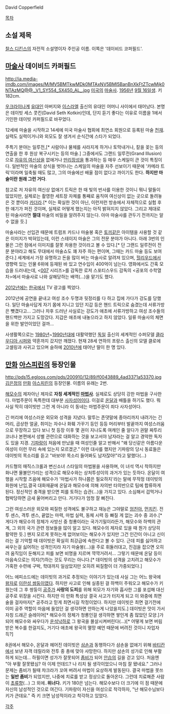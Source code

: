 David Copperfield

[[목차]]
== 소설 제목 ==
[[찰스 디킨스]]의 자전적 소설명이자 주인공 이름. 이쪽은 '데이비드 코퍼필드'.

== [[마술사]] 데이비드 카퍼필드 ==
http://ia.media-imdb.com/images/M/MV5BMTkwMDk0MTAxNV5BMl5BanBnXkFtZTcwMjk0NTAzMQ@@._V1_SY554_SX450_AL_.jpg
[[미국]]의 [[마술사]]. [[1956년]] [[9월 16일]]생. 키 182cm.

[[우크라이나]]계 [[유대인]] 아버지와 [[이스라엘]] 출신의 유대인 어머니 사이에서 태어났다. 본명은 데이빗 세스 콧킨(David Seth Kotkin)인데, 단지 듣기 좋다는 이유로 이름을 1에서 기인한 데이빗 카퍼필드로 바꾸었다. 

12세에 마술을 시작하고 14세에 미국 마술사 협회에 최연소 회원으로 등록된 마술 [[천재]]. 실력도 실력이거니와 외모도 잘 생겨서 순식간에 스타가 되었다.

주특기 분야는 일루전,[* 사람이나 물체를 사라지게 하거나 토막내거나, 칼을 꽂는 등의 연출을 한 후 원상 복구시키는 등의 마술.] 그중에서도 그랜드 일루전(Grand Illusion)으로 [[자유의 여신상]]을 없애거나 [[만리장성]]을 통과하는 등 매우 스케일이 큰 것이 특징이다. 일반적인 마술의 상식을 벗어나는 스케일의 마술을 자주 선보이기 때문에 '카메라 트릭'이라며 일축될 때도 많고, 그의 마술에선 배울 점이 없다고 까이기도 한다. '''하지만 마술이란 원래 그런 거다'''.

참고로 저 자유의 여신상 없애기 트릭은 한 때 빛의 반사를 이용한 것이니 뭐니 말들이 많았지만, 실제로는 촬영한 세트장 자체를 통째로 움직여 여신상이 없는 곳으로 돌려놓은 것 뿐이라 [[카더라]].[* 이는 확실한 것이 아닌, 이런저런 방송에서 자체적으로 실험 후 한 얘기가 퍼진 것이며, 실제로 어떻게 했는지는 아직 밝혀지지 않았다. 그리고 제대로 된 마술사라면 '''절대''' 마술의 비밀을 알려주지 않는다. 아마 마술사를 관두기 전까지는 알 수 없을 듯.]

마술사라는 선입관 때문에 트럼프 카드나 마술봉 혹은 [[토끼]]같은 아이템을 사용할 것 같은 이미지가 박혀있는데, 이런 스테이지 마술은 그의 전문 분야가 아니다. 아래 3번의 인물은 그런 점에서 이미지를 잘못 차용한 것이라고 볼 수 있다.[* 단 그랜드 일루전이 전문 분야라고 해도 무대에서 마술쇼도 꽤 자주 하는 편이며, 그때는 카드 마술 등도 보여준다.] 세계에서 가장 유명하고 돈을 많이 버는 마술사로 알려져 있으며, [[헐리우드]]에서 영향력 있는 인물 6위에 등재된 바 있고 연수입이 400억이 넘는다. 영화에서도 간혹 모습을 드러내는데, <[[007]] 시리즈>를 감독한 로저 스포티스우드 감독의 <공포의 수학열차>에서 마술사로 나와 살해당하는 배역(…)을 맡기도 했다.

[[2012년]]에는 [[한국]]에서 TV 광고를 찍었다.

2012년에 공연을 끝내고 여성 조수 두명과 뒷정리를 다 하고 집에 가다가 강도를 당했다. 일단 마술사답게 자기 몸에 지니고 있던 지갑 등은 핸드 트릭으로 숨겼는데 서류가방은 뺏겼다고... 그러나 차후 드러난 사실로는 강도가 애초에 서류가방하고 여성 조수들의 핸드백만 가지고 도망갔다. 지갑은 애초에 내놓으라고 하지 않았다. 일류 마술사의 체면을 위한 발언이었던 걸까...

사생활쪽으로는 [[1980년]]~[[1990년]]대에 대활약했던 [[독일]] 출신의 세계적인 수퍼모델 [[클라우디아 시퍼]]와 약혼까지 갔지만 깨졌다. 현재 28세 연하의 프랑스 출신의 모델 클로에 고셀링과 사귀고 있으며 슬하에 [[2010년]]에 태어난 딸이 한 명 있다.

== [[만화]] [[아스피린]]의 등장인물 ==
http://pds15.egloos.com/pds/200910/12/89/f0043889_4ad3371a53370.jpg
[[김은정]]의 [[만화]] [[아스피린]]의 등장인물. 이름의 유래는 2번.

[[해모수]]의 제자아닌 제자로 '''자칭 세계적인 [[마법사]]'''. 실제로도 상당히 강한 마법을 구사한다. 마법주문이 독특한데 대부분 [[사자성어]]이다. 이걸로 [[온달]]과 배틀을 하기도 했다. 뭐 사실 딱히 데이빗만 그런 게 아니라 이 동네는 마법주문이 죄다 사자성어다.

긴 머리에 여성스러운 외모와 성격을 지녔다. 말투는 존댓말에 종아리까지 내려가는 긴 머리, 곱상한 얼굴, 취미는 자수나 화훼 가꾸기 등인 등등 머리부터 발끝까지 여성스러움으로 무장하고 있다 보니 첫 등장 이후 몇 권이 지나도록 여캐인 줄 알다가 권말 짜투리코너나 본편에서 성별 관련으로 대화하는 것을 보고서야 남자라는 걸 알고 경악한 독자도 있을 지경. [[기파랑]]이 처음에 만났을 때 여성인줄 알고 반해서 "왜 당신같은 아름다운 여성이 이런 무리 속에 있는지 모르겠군." 이런 대사를 했지만 기파랑의 당시 동료들은 데이빗의 목소리를 듣고 "바보야! 목소리 들어봐도 남자잖아!"라고 말했다(…)

카드형의 매직스크롤과 변신소녀 스타일의 마법봉을 사용하며, 이 녀석 역시 착하지만 화나면 물불안가리는 성격으로 해모수와는 상처투성이의 과거가 있는 듯하다. 온달이 여행을 시작할 즈음에 해모수가 '마법사가 하나쯤은 필요하지'라는 말에 무작정 데이빗의 화원에 난입,결국 대화재끝에 온달과 해모수에 의해 자의반 타의반으로 팀에 합류하게 된다. 정신적인 충격을 받으면 피를 토하는 습관(…)을 가지고 있다. 소심해서 겁먹거나 협박당하면 금새 울어버리고 만다. 거기다가 엄청 잘 삐진다.

그런 여성스러운 외모와 찌질한 성격에도 불구하고 재능은 그야말로 [[엄친아]], [[먼치킨]]. 전투 센스, 격투 센스, 끝없는 마력, 마법 실력, 동체 시력 등 빠질 게 없는 괴수 중 괴수.[* 게다가 해모수의 정체가 사방신 중 청룡이라는 국가기밀이라든가, 해모수와 하백의 관계, 그 외의 국가 관련 정보들을 많이 알고 있다. 해모수의 제자로 있을 때 뭔가 상당히 활약한 듯.] 왠지 모르게 못하는게 없어보이는 해모수가 있지만 그건 인간이 아니고 신이라는 걸 기억할 때 데이빗은 확실히 최강급에 속한다고 볼 수 있다. 근데 피를 싫어하고 싸우는걸 싫어하는 성격인지라 자기 마술봉(…)을 주로 휘둘러대고, 진검을 잡으면 오히려 움직임이 둔해지고 피를 보면 비명을 지르며 꺅꺅거려서… 그렇기 때문에 온달 등이 마음속으로는 의지(?)하는 것도 무리는 아니다.[* 데이빗의 성격을 고치려고 해모수가 가혹한 수련에 구박, 학대까지 일삼았지만 오히려 찌질함이 더 가중되었다.]

어느 에피소드에는 데이빗의 과거로 추정되는 이야기가 있는데 사실 그는 어느 왕국에 [[왕자]]로 [[이란성 쌍둥이]]였다. 하지만 사고로 인해 실종된 걸 하백이 주워오고 해모수가 키웠는데 그 후 쌍둥이 [[공주]]가 '''사랑의 도피'''를 위해 외모가 자기와 흡사한 그를 포섭해 대신 공주로 위장을 시킨다. 하지만 이 만화 특성상 결국 사고가 터지게 되고 이 와중에 최면술을 걸자마자[* 공주라고 믿게 최면시길 작정이었다. 하지만 데이빗은 최면 걸기전에 이미 공주 역할이 마음에 들었던 걸 생각하면 안하는게 나았을지도.] 데이빗은 맛이 가서 자칭 드래곤 슬레이어[* 해모수의 정체가 청룡인걸 생각하면 쌓인게 좀 많았던 모양.]가 되어 해모수와 싸우다가 [[운석낙하]]로 그 왕국을 몰살시켜버린다(…)[* 어떻게 보면 버림받은 복수를 한걸지도, 거기다 애초에 왕국의 멸망 예언 때문에 버려진 것이니 자업자득?]

8권에서 해모수, 온달과 헤어진 데이빗은 [[삼손]]과 동행하다가 삼손을 없애기 위해 [[바티칸]]에서 보낸 자객 데릴라와 전투 중 총에 맞아 사망한다. 하지만 삼손의 성가로 인해 부활하게 되는데… 하필이면 성가가 잘못되어 [[좀비]]가 되어 [[안습]]의 길을 걷고 있다. 처음엔 "아 부활 잘못됐심? 아 이제 언데드? 나 리치 될 생각이었으니 마침 잘 됐네요." 그러나 문제는 좀비가 될때 챠크라가 꼬여 버려서 마법이 요상하게 발동된다. 결국 마법을 못쓰는 '''일반 좀비'''가 되었지만, 나중에 치료를 받고 정상으로 돌아온다. 그런데 치료해준 사람이 [[초류향]](…) 그 외에..'''위너다.''' 키가 180은 넘는다. 해모수보다 더 크기에 이 점 때문에 자신의 남성적인 것으로 여긴다. 기파랑이 자신을 여성으로 착각하자, "난 해모수님보다 키가 큰데요." 즉 키 크면 남성적이라고 착각하고 있었다.

[[각주]]
